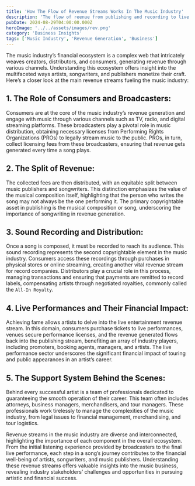 ```yaml
---
title: 'How The Flow of Revenue Streams Works In The Music Industry'
description: 'The flow of reenue from publishing and recording to live performances.'
pubDate: 2024-08-29T04:00:00.000Z
heroImage: '../../assets/images/rev.png'
category: 'Business Insights'
tags: ['Music Industry', 'Revenue Generation', 'Business']
---
```


The music industry’s financial ecosystem is a complex web that intricately weaves creators, distributors, and consumers, generating revenue through various channels. Understanding this ecosystem offers insight into the multifaceted ways artists, songwriters, and publishers monetize their craft. Here’s a closer look at the main revenue streams fueling the music industry:

## 1. The Role of Consumers and Broadcasters:

Consumers are at the core of the music industry’s revenue generation and engage with music through various channels such as TV, radio, and digital streaming platforms. These broadcasters play a pivotal role in music distribution, obtaining necessary licenses from Performing Rights Organizations (PROs) to legally stream music to the public. PROs, in turn, collect licensing fees from these broadcasters, ensuring that revenue gets generated every time a song plays.

## 2. The Split of Revenue:

The collected fees are then distributed, with an equitable split between music publishers and songwriters. This distinction emphasizes the value of the musical composition itself, highlighting that the person who writes the song may not always be the one performing it. The primary copyrightable asset in publishing is the musical composition or song, underscoring the importance of songwriting in revenue generation.

## 3. Sound Recording and Distribution:

Once a song is composed, it must be recorded to reach its audience. This sound recording represents the second copyrightable element in the music industry. Consumers access these recordings through purchases in physical stores or online streaming, creating another vital revenue stream for record companies. Distributors play a crucial role in this process, managing transactions and ensuring that payments are remitted to record labels, compensating artists through negotiated royalties, commonly called the `All-In Royalty`.

## 4. Live Performances and Their Financial Impact:

Achieving fame allows artists to delve into the live entertainment revenue stream. In this domain, consumers purchase tickets to live performances, venues secure performance licenses, and the revenue generated flows back into the publishing stream, benefiting an array of industry players, including promoters, booking agents, managers, and artists. The live performance sector underscores the significant financial impact of touring and public appearances in an artist’s career.

## 5. The Support System Behind the Scenes:

Behind every successful artist is a team of professionals dedicated to guaranteeing the smooth operation of their career. This team often includes attorneys, business managers, merchandisers, and tour managers. These professionals work tirelessly to manage the complexities of the music industry, from legal issues to financial management, merchandising, and tour logistics.

Revenue streams in the music industry are diverse and interconnected, highlighting the importance of each component in the overall ecosystem. From the initial listening experience provided by broadcasters to the final live performance, each step in a song’s journey contributes to the financial well-being of artists, songwriters, and music publishers. Understanding these revenue streams offers valuable insights into the music business, revealing industry stakeholders’ challenges and opportunities in pursuing artistic and financial success.
